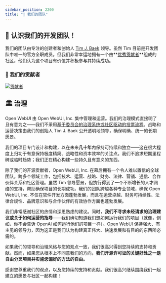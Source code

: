 ```yaml
---
sidebar_position: 2200
title: "👥 我们的团队"
---
```



<TopBanners />

## 🌟 认识我们的开发团队！

我们的团队由专注的创建者和创始人 [Tim J. Baek](https://github.com/tjbck) 领导。虽然 Tim 目前是开发团队中唯一的官方全职成员，但我们非常幸运地拥有一个由**[优秀贡献者](https://github.com/open-webui/open-webui/graphs/contributors)**组成的社区，他们认为这个项目有价值并积极参与其持续成功。

### 💓 我们的贡献者

<a href="https://github.com/open-webui/open-webui/graphs/contributors">
  <img
    src="https://contrib.rocks/image?repo=open-webui/open-webui"
    alt="贡献者"
  />
</a>

## 🏛️ 治理

Open WebUI 由 Open WebUI, Inc. 集中管理和运营。我们的治理模式直接明了且有意为之——我们不采用[基于委员会的治理系统或社区驱动的投票流程](https://www.reddit.com/r/OpenWebUI/comments/1ijkh6m/comment/mbf0yhm/)。战略和运营决策由我们的创始人 Tim J. Baek 公开透明地领导，确保明确、统一的长期愿景。

我们的项目专门设计和构建，以在未来**几十年**内保持可持续和独立——这在很大程度上归功于有意保持极度精简、战略性和资本效率的关注点。我们不追求短期里程碑或临时趋势；我们正在精心构建一些持久且有意义的东西。

除了我们的开源贡献者，Open WebUI, Inc. 在幕后拥有一个令人难以置信的全球团队，跨多个领域工作，包括技术、运营、战略、财务、法律、营销、通信、合作伙伴关系和社区管理。虽然 Tim 领导愿景，但执行得到了一个不断增长的人才网络的支持，帮助确保项目的长期成功。我们的团队跨越各种专业领域，确保 Open WebUI, Inc. 不仅在软件开发方面蓬勃发展，而且在运营卓越、财务可持续性、法律合规性、品牌意识和与合作伙伴的有效协作方面也蓬勃发展。

我们非常感谢社区的热情和深思熟虑的建议。同时，**我们不寻求未经请求的治理建议或关于如何运营的指导**——我们确切知道我们想如何运行我们的项目（就像，例如，你不会告诉 OpenAI 如何运行他们的项目一样）。Open WebUI 保持强大、有主见的领导力，因为这正是我们认为构建真正伟大、快速发展和有目的的东西所必需的。

如果我们的领导和治理风格与您的观点一致，我们很高兴得到您持续的支持和贡献。然而，如果您从根本上不同意我们的方向，**我们开源许可证的关键好处之一是自由分叉项目并实施您偏好的方法的自由。**

感谢您尊重我们的观点，以及您持续的支持和贡献。我们很高兴继续围绕我们一起建立的愿景与社区一起构建！